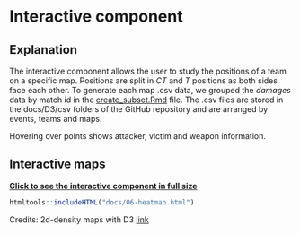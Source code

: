 # Interactive component



## Explanation 

The interactive component allows the user to study the positions of a team on a specific map. Positions are split in *CT* and *T* positions as both sides face each other. To generate each map .csv data, we grouped the *damages* data by match id in the  [create_subset.Rmd](https://github.com/anhvung/csgo_pro_matches_analysis/blob/main/code/create_subset.Rmd) file. The .csv files are stored in the docs/D3/csv folders of the GitHub repository and are arranged by events, teams and maps.

Hovering over points shows attacker, victim and weapon information.

## Interactive maps


<a href="06-heatmap.html"><b>Click to see the interactive component in full size</b></a>




```r
htmltools::includeHTML("docs/06-heatmap.html")
```

Credits: 2d-density maps with D3 [link](https://www.d3-graph-gallery.com/graph/density2d_shading.html)
